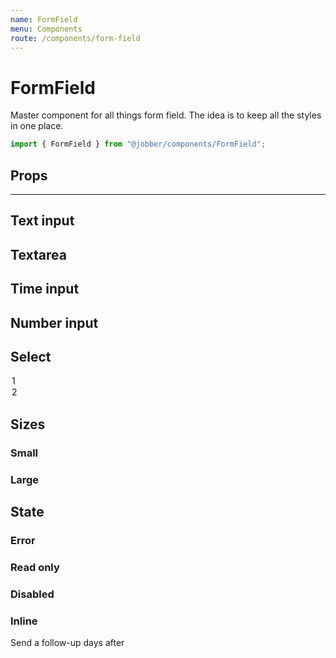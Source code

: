 ```yaml
---
name: FormField
menu: Components
route: /components/form-field
---
```



# FormField

<ComponentStatus stage="ready" responsive="yes" accessible="yes" />

Master component for all things form field. The idea is to keep all the styles
in one place.

```ts
import { FormField } from "@jobber/components/FormField";
```

<Playground>
  <FormField type="text" placeholder="Words…" />
</Playground>

## Props

<Props of={FormField} />

---

## Text input

<Playground>
  <FormField type="text" name="age" placeholder="Your age in words" />
</Playground>

## Textarea

<Playground>
  <FormField
    type="textarea"
    name="describeAge"
    placeholder="Describe your age"
  />
</Playground>

## Time input

<Playground>
  <FormField type="time" name="birthday" placeholder="Birth date" />
</Playground>

## Number input

<Playground>
  <FormField type="number" name="ageInNum" placeholder="Age" />
</Playground>

## Select

<Playground>
  <FormField name="Base" placeholder="How many days?" type="select">
    <option>1</option>
    <option>2</option>
  </FormField>
</Playground>

## Sizes

### Small

<Playground>
  <FormField name="Small" placeholder="Small" size="small" />
</Playground>

### Large

<Playground>
  <FormField name="Large" placeholder="Large" size="large" />
</Playground>

## State

### Error

<Playground>
  <FormField name="Error" placeholder="Error" invalid={true} />
</Playground>

### Read only

<Playground>
  <FormField
    name="Readonly"
    placeholder="Readonly"
    value="ABCXYZ"
    readonly={true}
  />
</Playground>

### Disabled

<Playground>
  <FormField name="Disabled" placeholder="Disabled" disabled={true} />
</Playground>

### Inline

<Playground>
  <p>
    Send a follow-up
    <FormField
      value="2"
      size="small"
      inline={true}
      maxLength={2}
      align="center"
    />
    days after
  </p>
</Playground>
